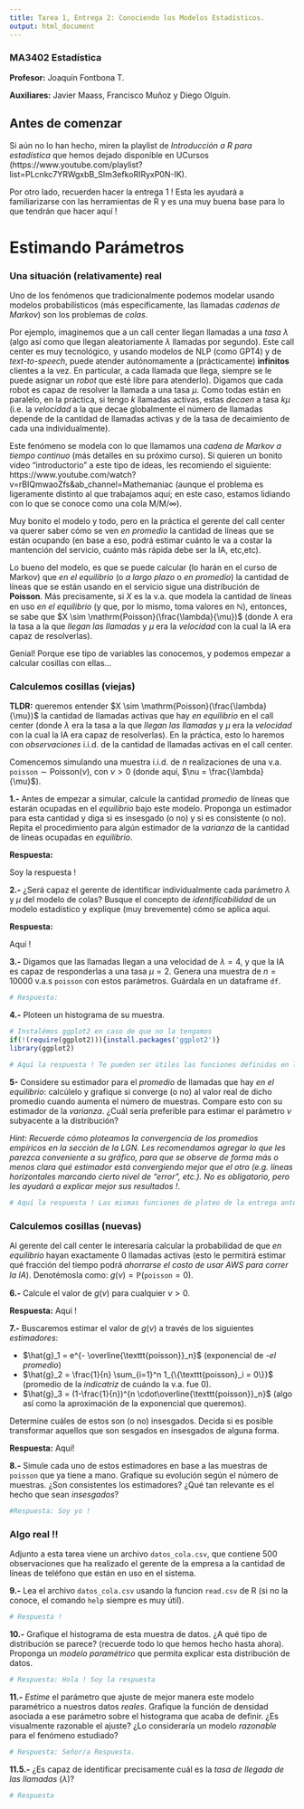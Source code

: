 ```yaml
---
title: Tarea 1, Entrega 2: Conociendo los Modelos Estadísticos.
output: html_document
---
```


### MA3402 Estadística

**Profesor:** Joaquín Fontbona T.

**Auxiliares:** Javier Maass, Francisco Muñoz y Diego Olguín.

## Antes de comenzar
Si aún no lo han hecho, miren la playlist de _Introducción a R para estadística_ que hemos dejado disponible en UCursos (https://www.youtube.com/playlist?list=PLcnkc7YRWgxbB_SIm3efkoRIRyxP0N-IK).

Por otro lado, recuerden hacer la entrega 1 ! Esta les ayudará a familiarizarse con las herramientas de R y es una muy buena base para lo que tendrán que hacer aquí !

# Estimando Parámetros

### Una situación (relativamente) real

Uno de los fenómenos que tradicionalmente podemos modelar usando modelos probabilísticos (más específicamente, las llamadas _cadenas de Markov_) son los problemas de _colas_.

Por ejemplo, imaginemos que a un call center llegan llamadas a una _tasa_ $\lambda$ (algo así como que llegan aleatoriamente $\lambda$ llamadas por segundo). Este call center es muy tecnológico, y usando modelos de NLP (como GPT4) y de _text-to-speech_, puede atender autónomamente a (prácticamente) **infinitos** clientes a la vez. En particular, a cada llamada que llega, siempre se le puede asignar un _robot_ que esté libre para atenderlo). Digamos que cada robot es capaz de resolver la llamada a una tasa $\mu$. Como todas están en paralelo, en la práctica, si tengo $k$ llamadas activas, estas _decaen_ a tasa $k\mu$ (i.e. la _velocidad_ a la que decae globalmente el número de llamadas depende de la cantidad de llamadas activas y de la tasa de decaimiento de cada una individualmente).

Este fenómeno se modela con lo que llamamos una _cadena de Markov a tiempo continuo_ (más detalles en su próximo curso). Si quieren un bonito video "introductorio" a este tipo de ideas, les recomiendo el siguiente: https://www.youtube.com/watch?v=rBIQmwaoZfs&ab_channel=Mathemaniac (aunque el problema es ligeramente distinto al que trabajamos aquí; en este caso, estamos lidiando con lo que se conoce como una cola M/M/$\infty$).

Muy bonito el modelo y todo, pero en la práctica el gerente del call center va querer saber cómo se ven _en promedio_ la cantidad de líneas que se están ocupando (en base a eso, podrá estimar cuánto le va a costar la mantención del servicio, cuánto más rápida debe ser la IA, etc,etc).

Lo bueno del modelo, es que se puede calcular (lo harán en el curso de Markov) que _en el equilibrio_ (o _a largo plazo_ o _en promedio_) la cantidad de líneas que se están usando en el servicio sigue una distribución de **Poisson**. Más precisamente, si $X$ es la v.a. que modela la cantidad de líneas en uso _en el equilibrio_ (y que, por lo mismo, toma valores en $\mathbb{N}$), entonces, se sabe que $X \sim \mathrm{Poisson}(\frac{\lambda}{\mu})$ (donde $\lambda$ era la tasa a la que _llegan las llamadas_ y $\mu$ era la _velocidad_ con la cual la IA era capaz de resolverlas).

Genial! Porque ese tipo de variables las conocemos, y podemos empezar a calcular cosillas con ellas...

### Calculemos cosillas (viejas)

**TLDR:** queremos entender $X \sim \mathrm{Poisson}(\frac{\lambda}{\mu})$ la cantidad de llamadas activas que hay _en equilibrio_ en el call center (donde $\lambda$ era la tasa a la que _llegan las llamadas_ y $\mu$ era la _velocidad_ con la cual la IA era capaz de resolverlas). En la práctica, esto lo haremos con _observaciones_ i.i.d. de la cantidad de llamadas activas en el call center.

Comencemos simulando una muestra i.i.d. de $n$ realizaciones de una v.a. $\texttt{poisson} \sim \mathrm{Poisson}(\nu)$, con $\nu >0$ (donde aquí, $\nu = \frac{\lambda}{\mu}$).

**1.-** Antes de empezar a simular, calcule la cantidad _promedio_ de líneas que estarán ocupadas en el _equilibrio_ bajo este modelo. Proponga un estimador para esta cantidad y diga si es insesgado (o no) y si es consistente (o no). Repita el procedimiento para algún estimador de la _varianza_ de la cantidad de líneas ocupadas en _equilibrio_.

**Respuesta:**

Soy la respuesta !

**2.-** ¿Será capaz el gerente de identificar individualmente cada parámetro $\lambda$ y $\mu$ del modelo de colas? Busque el concepto de _identificabilidad_ de un modelo estadístico y explique (muy brevemente) cómo se aplica aquí.

**Respuesta:** 

Aquí !

**3.-** Digamos que las llamadas llegan a una velocidad de $\lambda = 4$, y que la IA es capaz de responderlas a una tasa $\mu = 2$. Genera una muestra de $n = 10000$ v.a.s $\texttt{poisson}$ con estos parámetros. Guárdala en un dataframe $\texttt{df}$.

```r
# Respuesta:
```

**4.-** Ploteen un histograma de su muestra.

```r
# Instalémos ggplot2 en caso de que no la tengamos
if(!(require(ggplot2))){install.packages('ggplot2')}
library(ggplot2) 
```

```r
# Aquí la respuesta ! Te pueden ser útiles las funciones definidas en la entrega anterior !
```

**5-** Considere su estimador para el _promedio_ de llamadas que hay _en el equilibrio_: calcúlelo y grafique si converge (o no) al valor real de dicho promedio cuando aumenta el número de muestras. Compare esto con su estimador de la _varianza_. ¿Cuál sería preferible para estimar el parámetro $\nu$ subyacente a la distribución?

_Hint: Recuerde cómo ploteamos la convergencia de los promedios empíricos en la sección de la LGN. Les recomendamos agregar lo que les parezca conveniente a su gráfico, para que se observe de forma más o menos clara qué estimador está convergiendo mejor que el otro (e.g. líneas horizontales marcando cierto nivel de "error", etc.). No es obligatorio, pero les ayudará a explicar mejor sus resultados !_.

```r
# Aquí la respuesta ! Las mismas funciones de ploteo de la entrega anterior les servirán aquí !
```

### Calculemos cosillas (nuevas)

Al gerente del call center le interesaría calcular la probabilidad de que _en equilibrio_ hayan exactamente $0$ llamadas activas (esto le permitirá estimar qué fracción del tiempo podrá _ahorrarse el costo de usar AWS para correr la IA_). Denotémosla como: $g(\nu) = \mathbb{P}(\texttt{poisson}=0)$.

**6.-** Calcule el valor de $g(\nu)$ para cualquier $\nu >0$.

**Respuesta:**
Aquí !

**7.-** Buscaremos estimar el valor de $g(\nu)$ a través de los siguientes _estimadores_:

- $\hat{g}_1 = e^{- \overline{\texttt{poisson}}_n}$ (exponencial de -_el promedio_)
- $\hat{g}_2 = \frac{1}{n} \sum_{i=1}^n 1_{\{\texttt{poisson}_i = 0\}}$ (promedio de la _indicatriz_ de cuándo la v.a. fue 0).
- $\hat{g}_3 = (1-\frac{1}{n})^{n \cdot\overline{\texttt{poisson}}_n}$ (algo así como la aproximación de la exponencial que queremos).

Determine cuáles de estos son (o no) insesgados. Decida si es posible transformar aquellos que son sesgados en insesgados de alguna forma. 

**Respuesta:**
Aquí!

**8.-** Simule cada uno de estos estimadores en base a las muestras de $\texttt{poisson}$ que ya tiene a mano. Grafique su evolución según el número de muestras. ¿Son consistentes los estimadores? ¿Qué tan relevante es el hecho que sean _insesgados_?

```r
#Respuesta: Soy yo !
```

### Algo real !!

Adjunto a esta tarea viene un archivo $\texttt{datos\_cola.csv}$, que contiene 500 observaciones que ha realizado el gerente de la empresa a la cantidad de líneas de teléfono que están en uso en el sistema.

**9.-** Lea el archivo $\texttt{datos\_cola.csv}$ usando la funcion $\texttt{read.csv}$ de R (si no la conoce, el comando $\texttt{help}$ siempre es muy útil).

```r
# Respuesta !
```

**10.-** Grafique el histograma de esta muestra de datos. ¿A qué tipo de distribución se parece? (recuerde todo lo que hemos hecho hasta ahora). Proponga un _modelo paramétrico_ que permita explicar esta distribución de datos.

```r
# Respuesta: Hola ! Soy la respuesta
```

**11.-** _Estime_ el parámetro que ajuste de mejor manera este modelo paramétrico a nuestros datos _reales_. Grafique la función de densidad asociada a ese parámetro sobre el histograma que acaba de definir. ¿Es visualmente razonable el ajuste? ¿Lo consideraría un modelo _razonable_ para el fenómeno estudiado?

```r
# Respuesta: Señor/a Respuesta.
```

**11.5.-** ¿Es capaz de identificar precisamente cuál es la _tasa de llegada de las llamadas_ ($\lambda$)?

```r
# Respuesta
```


